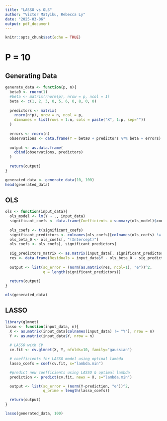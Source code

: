```yaml
---
title: "LASSO vs OLS"
author: "Victor Matyiku, Rebecca Ly"
date: "2025-03-06"
output: pdf_document
---
```


```r
knitr::opts_chunk$set(echo = TRUE)
```

# P = 10

## Generating Data

```r
generate_data <- function(p, n){
  beta0 <- rnorm(1)
  #beta <- matrix(rnorm(p), nrow = p, ncol = 1)
  beta <- c(1, 2, 3, 0, 5, 6, 0, 8, 0, 0) 
  
  predictors <- matrix(
    rnorm(n*p), nrow = n, ncol = p,
    dimnames = list(rows = 1:n, cols = paste("X", 1:p, sep=""))
  )
  
  errors <- rnorm(n)
  observations <- data.frame(Y = beta0 + predictors %*% beta + errors)
  
  output <- as.data.frame(
    cbind(observations, predictors)
  )
  
  return(output)
}

generated_data <- generate_data(10, 100)
head(generated_data)
```

## OLS

```r
ols <- function(input_data){
  ols_model <- lm(Y ~ ., input_data)
  significant_coefs <- data.frame(Coefficients = summary(ols_model)$coef[summary(ols_model)$coef[,4] <= .05, 4])
  
  ols_coefs <- t(significant_coefs)
  significant_predictors <- colnames(ols_coefs)[colnames(ols_coefs) != "(Intercept)"]
  ols_beta_0 <- ols_coefs[, "(Intercept)"]
  ols_coefs <- ols_coefs[, significant_predictors]
  
  sig_predictors_matrix <- as.matrix(input_data[, significant_predictors])
  res <- data.frame(Residuals = input_data$Y - ols_beta_0 - sig_predictors_matrix %*% ols_coefs)
  
  output <- list(sq_error = (norm(as.matrix(res, ncol=1), "e"))^2,
                 q = length(significant_predictors))
  
  return(output)
}

ols(generated_data)
```

## LASSO

```r
library(glmnet)
lasso <- function(input_data, n){
  X <- as.matrix(input_data[colnames(input_data) != "Y"], nrow = n)
  Y <- as.matrix(input_data$Y, nrow = n)
  
  # LASSO with CV
  cv.fit <- cv.glmnet(X, Y, nfolds=10, family="gaussian") 

  # coefficients for LASSO model using optimal lambda
  lasso_coefs = coef(cv.fit, s="lambda.min") 

  #predict new coefficients using LASSO & optimal lambda
  prediction <- predict(cv.fit, newx = X, s="lambda.min")  

  output <- list(sq_error = (norm(Y-prediction, "e"))^2,
                 q_prime = length(lasso_coefs))

  return(output)
}

lasso(generated_data, 100)
```